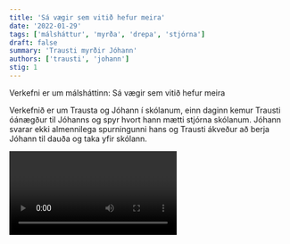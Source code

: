 ```yaml
---
title: 'Sá vægir sem vitið hefur meira'
date: '2022-01-29'
tags: ['málsháttur', 'myrða', 'drepa', 'stjórna']
draft: false
summary: 'Trausti myrðir Jóhann'
authors: ['trausti', 'johann']
stig: 1
---
```


Verkefni er um málsháttinn: Sá vægir sem vitið hefur meira

Verkefnið er um Trausta og Jóhann í skólanum, einn daginn kemur Trausti óánægður til Jóhanns og spyr hvort hann mætti stjórna skólanum.
Jóhann svarar ekki almennilega spurningunni hans og Trausti ákveður að berja Jóhann til dauða og taka yfir skólann.

<Video id="EIBzfrV1Q-0" />

Af einhverri ástæðu er vídeóið með **Best** **Movie** merki neðst í hægra horni á því.
